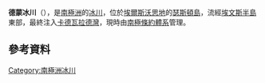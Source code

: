 {{Coord|72|1|S|96|27|W|source:GNIS|display=title}}

'''德蒙冰川'''（{{lang-en|Deadmond Glacier}}），是[[南極洲|南極洲]]的[[冰川|冰川]]，位於[[埃爾斯沃思地|埃爾斯沃思地]]的[[瑟斯頓島|瑟斯頓島]]，流經[[埃文斯半島|埃文斯半島]]東部，最終注入[[卡德瓦拉德灣|卡德瓦拉德灣]]，現時由[[南極條約體系|南極條約體系]]管理。

==參考資料==
{{cite gnis | type = antarid | id = 3620| name = Deadmond Glacier | accessdate = 2012-01-06}}
{{usgs-gazetteer|id=3620}}

{{DEFAULTSORT:Deadmond Glacier}}
[[Category:南極洲冰川|Category:南極洲冰川]]


{{EllsworthLand-geo-stub}}